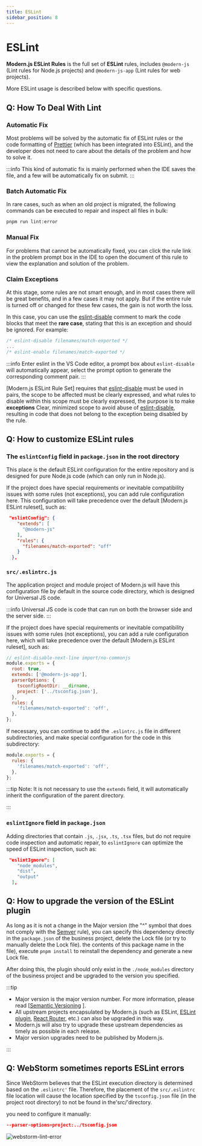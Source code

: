```yaml
---
title: ESLint
sidebar_position: 8
---
```

# ESLint

**Modern.js ESLint Rules** is the full set of **ESLint** rules, includes `@modern-js` (Lint rules for Node.js projects) and `@modern-js-app` (Lint rules for web projects).

More ESLint usage is described below with specific questions.

## Q: How To Deal With Lint

### Automatic Fix

Most problems will be solved by the automatic fix of ESLint rules or the code formatting of [Prettier](https://prettier.io/) (which has been integrated into ESLint), and the developer does not need to care about the details of the problem and how to solve it.

:::info
This kind of automatic fix is mainly performed when the IDE saves the file, and a few will be automatically fix on submit.
:::

### Batch Automatic Fix

In rare cases, such as when an old project is migrated, the following commands can be executed to repair and inspect all files in bulk:

```bash
pnpm run lint:error
```

### Manual Fix

For problems that cannot be automatically fixed, you can click the rule link in the problem prompt box in the IDE to open the document of this rule to view the explanation and solution of the problem.

### Claim Exceptions

At this stage, some rules are not smart enough, and in most cases there will be great benefits, and in a few cases it may not apply. But if the entire rule is turned off or changed for these few cases, the gain is not worth the loss.

In this case, you can use the [eslint-disable](https://eslint.org/docs/user-guide/configuring/rules#disabling-rules) comment to mark the code blocks that meet the **rare case**, stating that this is an exception and should be ignored. For example:

```js
/* eslint-disable filenames/match-exported */
...
/* eslint-enable filenames/match-exported */
```

:::info
Enter eslint in the VS Code editor, a prompt box about `eslint-disable` will automatically appear, select the prompt option to generate the corresponding comment pair.
:::

[Modern.js ESLint Rule Set] requires that [eslint-disable](https://eslint.org/docs/user-guide/configuring/rules#disabling-rules) must be used in pairs, the scope to be affected must be clearly expressed, and what rules to disable within this scope must be clearly expressed, the purpose is to make **exceptions** Clear, minimized scope to avoid abuse of [eslint-disable](https://eslint.org/docs/user-guide/configuring/rules#disabling-rules), resulting in code that does not belong to the exception being disabled by the rule.

## Q: How to customize ESLint rules

### The `eslintConfig` field in `package.json` in the root directory

This place is the default ESLint configuration for the entire repository and is designed for pure Node.js code (which can only run in Node.js).

If the project does have special requirements or inevitable compatibility issues with some rules (not exceptions), you can add rule configuration here. This configuration will take precedence over the default [Modern.js ESLint ruleset], such as:


```json
 "eslintConfig": {
    "extends": [
      "@modern-js"
    ],
    "rules": {
      "filenames/match-exported": "off"
    }
  },

```

### `src/.eslintrc.js`

The application project and module project of Modern.js will have this configuration file by default in the source code directory, which is designed for Universal JS code.

:::info
Universal JS code is code that can run on both the browser side and the server side.
:::

If the project does have special requirements or inevitable compatibility issues with some rules (not exceptions), you can add a rule configuration here, which will take precedence over the default [Modern.js ESLint ruleset], such as:

```js
// eslint-disable-next-line import/no-commonjs
module.exports = {
  root: true,
  extends: ['@modern-js-app'],
  parserOptions: {
    tsconfigRootDir: __dirname,
    project: ['../tsconfig.json'],
  },
  rules: {
    'filenames/match-exported': 'off',
  },
};
```

If necessary, you can continue to add the `.eslintrc.js` file in different subdirectories, and make special configuration for the code in this subdirectory:

```js
module.exports = {
  rules: {
    'filenames/match-exported': 'off',
  },
};
```

:::tip
Note: It is not necessary to use the `extends` field, it will automatically inherit the configuration of the parent directory.

:::

### `eslintIgnore` field in `package.json`

Adding directories that contain `.js`, `.jsx`, `.ts`, `.tsx` files, but do not require code inspection and automatic repair, to `eslintIgnore` can optimize the speed of ESLint inspection, such as:

```json
 "eslintIgnore": [
    "node_modules",
    "dist",
    "output"
  ],
```

## Q: How to upgrade the version of the ESLint plugin

As long as it is not a change in the Major version (the "^" symbol that does not comply with the [Semver](https://semver.org/) rule), you can specify this dependency directly in the `package.json` of the business project, delete the Lock file (or try to manually delete the Lock file). the contents of this package name in the file), execute `pnpm install` to reinstall the dependency and generate a new Lock file.

After doing this, the plugin should only exist in the `./node_modules` directory of the business project and be upgraded to the version you specified.

:::tip
- Major version is the major version number. For more information, please read [[Semantic Versioning](https://semver.org/#summary) ].
- All upstream projects encapsulated by Modern.js (such as ESLint, [ESLint plugin](https://eslint.org/docs/user-guide/configuring/plugins#plugins), [React Router](https://reactrouter.com/), etc.) can also be upgraded in this way.
- Modern.js will also try to upgrade these upstream dependencies as timely as possible in each release.
- Major version upgrades need to be published by Modern.js.

:::

## Q: WebStorm sometimes reports ESLint errors

Since WebStorm believes that the ESLint execution directory is determined based on the `.eslintrc'` file. Therefore, the placement of the `src/.eslintrc` file location will cause the location specified by the `tsconfig.json` file (in the project root directory) to not be found in the'src/'directory.

you need to configure it manually:

```json
--parser-options=project:../tsconfig.json
```

![webstorm-lint-error](https://lf3-static.bytednsdoc.com/obj/eden-cn/aphqeh7uhohpquloj/modern-js/docs/webstorm-lint-error.png)

